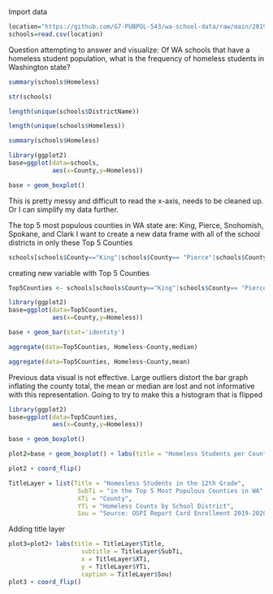 
Import data
```{r}
location="https://github.com/G7-PUBPOL-543/wa-school-data/raw/main/2019%20Report_DistrictTotals.csv"
schools=read.csv(location)
```

Question attempting to answer and visualize: Of WA schools that have a homeless student population, what is the frequency of homeless students in Washington state?
```{r}
summary(schools$Homeless)
```

```{r}
str(schools)
```

```{r}
length(unique(schools$DistrictName))
```

```{r}
length(unique(schools$Homeless))
```


```{r}
summary(schools$Homeless)
```
```{r}
library(ggplot2)
base=ggplot(data=schools,
            aes(x=County,y=Homeless))

base + geom_boxplot()
```
This is pretty messy and difficult to read the x-axis, needs to be cleaned up. Or I can simplify my data further.


The top 5 most populous counties in WA state are: King, Pierce, Snohomish, Spokane, and Clark
I want to create a new data frame with all of the school districts in only these Top 5 Counties

```{r}
schools[schools$County=="King"|schools$County== "Pierce"|schools$County=="Snohomish"|schools$County=="Spokane"|schools$County=="Clark",]
```

creating new variable with Top 5 Counties
```{r}
Top5Counties <- schools[schools$County=="King"|schools$County== "Pierce"|schools$County=="Snohomish"|schools$County=="Spokane"|schools$County=="Clark",]
```



```{r}
library(ggplot2)
base=ggplot(data=Top5Counties,
            aes(x=County,y=Homeless))

base + geom_bar(stat='identity')
```

```{r}
aggregate(data=Top5Counties, Homeless~County,median)
```
```{r}
aggregate(data=Top5Counties, Homeless~County,mean)
```

Previous data visual is not effective. Large outliers distort the bar graph inflating the county total, the mean or median are lost and not informative with this representation.
Going to try to make this a histogram that is flipped

```{r}
library(ggplot2)
base=ggplot(data=Top5Counties,
            aes(x=County,y=Homeless))

base + geom_boxplot()
```
```{r}
plot2=base + geom_boxplot() + labs(title = "Homeless Students per County")
```

```{r}
plot2 + coord_flip()
```

```{r}
TitleLayer = list(Title = "Homesless Students in the 12th Grade",
                   SubTi = "in the Top 5 Most Populous Counties in WA",
                   XTi = "County",
                   YTi = "Homeless Counts by School District",
                   Sou = "Source: OSPI Report Card Enrollment 2019-2020 School Year")
```


Adding title layer
```{r}
plot3=plot2+ labs(title = TitleLayer$Title,
                    subtitle = TitleLayer$SubTi,
                    x = TitleLayer$XTi,
                    y = TitleLayer$YTi,
                    caption = TitleLayer$Sou)
plot3 + coord_flip()
```


```{r}
```


```{r}
```

